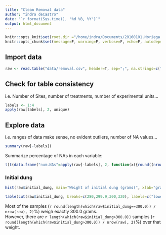 ```yaml
---
title: "Clean Removal data"
author: "indra deCastro"
date: "`r format(Sys.time(), '%d %B, %Y')`"
output: html_document
---
```


```r
knitr::opts_knit$set(root.dir ="/home/indra/Documents/20160101.Noriega.exp.remocion/", message=F, warning=F, verbose=F, comment=F)
knitr::opts_chunk$set(message=F, warning=F, verbose=F, echo=F, autodep=T, cache=T, fig.width=10)
```

## Import data
```r
raw <- read.table("data/removal.csv", header=T, sep=";", na.strings=c("-", "N/A"))
```

## Check for table consistency
i.e. Number of Sites, number of treatments, number of experimental units...
```r
labels <- 1:4
apply(raw[labels], 2, unique)
```


## Explore data
i.e. ranges of data make sense, no evident outliers, number of NA values...
```r
summary(raw[-labels])
```

Summarize percentage of NAs in each variable:
```r
t(t(data.frame("num.NAs"=apply(raw[-labels], 2, function(x){round((nrow(raw)-length(which(complete.cases(x)))) / nrow(raw) *100, 2)}))))
```

### Initial dung
```r
hist(raw$initial_dung, main="Weight of initial dung (grams)", xlab="grams of wet dung", ylab="number of samples", breaks=seq(min(raw$initial_dung)-1, max(raw$initial_dung)+1, 0.5)); box()

table(cut(raw$initial_dung, breaks=c(280,299.9,300,320), labels=c("lower", "300gr.", "bigger")))
```
Most of the samples (`r round(length(which(raw$initial_dung==300.0)) / nrow(raw), 2)`%) weigh exactly 300.0 grams.  
However, there are `r length(which(raw$initial_dung>300.0))` samples (`r round(length(which(raw$initial_dung>300.0)) / nrow(raw), 2)`%) over that weight.



